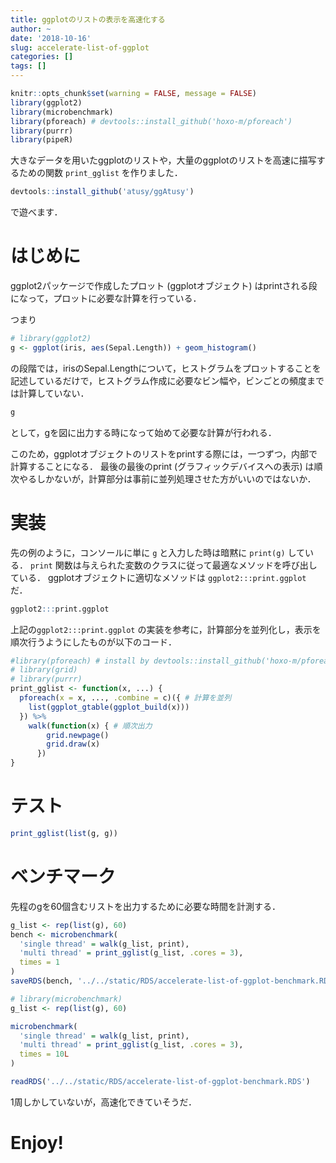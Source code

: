 ```yaml
---
title: ggplotのリストの表示を高速化する
author: ~
date: '2018-10-16'
slug: accelerate-list-of-ggplot
categories: []
tags: []
---
```


```r
knitr::opts_chunk$set(warning = FALSE, message = FALSE)
library(ggplot2)
library(microbenchmark)
library(pforeach) # devtools::install_github('hoxo-m/pforeach')
library(purrr)
library(pipeR)
```

大きなデータを用いたggplotのリストや，大量のggplotのリストを高速に描写するための関数 `print_gglist` を作りました．

```r
devtools::install_github('atusy/ggAtusy')
```

で遊べます．

# はじめに

ggplot2パッケージで作成したプロット (ggplotオブジェクト) はprintされる段になって，プロットに必要な計算を行っている．

つまり

```r
# library(ggplot2)
g <- ggplot(iris, aes(Sepal.Length)) + geom_histogram()
```

の段階では，irisのSepal.Lengthについて，ヒストグラムをプロットすることを記述しているだけで，ヒストグラム作成に必要なビン幅や，ビンごとの頻度までは計算していない．

```r
g
```

として，gを図に出力する時になって始めて必要な計算が行われる．

このため，ggplotオブジェクトのリストをprintする際には，一つずつ，内部で計算することになる．
最後の最後のprint (グラフィックデバイスへの表示) は順次やるしかないが，計算部分は事前に並列処理させた方がいいのではないか．

# 実装

先の例のように，コンソールに単に `g` と入力した時は暗黙に `print(g)` している．
`print` 関数は与えられた変数のクラスに従って最適なメソッドを呼び出している．
ggplotオブジェクトに適切なメソッドは `ggplot2:::print.ggplot` だ．

```r
ggplot2:::print.ggplot
```

上記の`ggplot2:::print.ggplot` の実装を参考に，計算部分を並列化し，表示を順次行うようにしたものが以下のコード．

```r
#library(pforeach) # install by devtools::install_github('hoxo-m/pforeach')
# library(grid)
# library(purrr)
print_gglist <- function(x, ...) {
  pforeach(x = x, ..., .combine = c)({ # 計算を並列
    list(ggplot_gtable(ggplot_build(x)))
  }) %>%
    walk(function(x) { # 順次出力
        grid.newpage()
        grid.draw(x)
      })
}
```

# テスト

```r
print_gglist(list(g, g))
```


# ベンチマーク

先程のgを60個含むリストを出力するために必要な時間を計測する．

```r
g_list <- rep(list(g), 60)
bench <- microbenchmark(
  'single thread' = walk(g_list, print),
  'multi thread' = print_gglist(g_list, .cores = 3),
  times = 1
)
saveRDS(bench, '../../static/RDS/accelerate-list-of-ggplot-benchmark.RDS')
```


```r
# library(microbenchmark)
g_list <- rep(list(g), 60)

microbenchmark(
  'single thread' = walk(g_list, print),
  'multi thread' = print_gglist(g_list, .cores = 3),
  times = 10L
)
```

```r
readRDS('../../static/RDS/accelerate-list-of-ggplot-benchmark.RDS')
```

1周しかしていないが，高速化できていそうだ．

# Enjoy!

